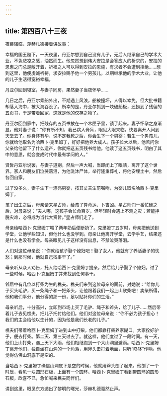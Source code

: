 ```yaml
---
---
---
```

title: 第四百八十三夜
---






夜幕降临，莎赫札德接着讲故事：





幸福的国王陛下，一天夜里，丹亚尔想到自己没有儿子，无后人继承自己的学术大业，不免悲凉之感，油然而生。他忽然想到伟大安拉是会答应人的祈求的，安拉的恩惠之门总是敞开着，祈福之人可以得到安拉的恩施，有求者不会遭到拒绝……想到这里，他便虔诚祈祷，求安拉赐予他一个男孩儿，以期继承他的学术大业，让他的儿子生活得宽裕幸福。

丹亚尔回到寝室，与妻子同房，果然妻子当夜怀孕……

几日之后，丹亚尔乘船外出，不期遇上风浪，船被撞坏，人得以幸免，但大批书籍却落入海中，被大海吞没了。所幸的是，丹亚尔抓到一块破船板，还捞到了残留的五页书，于是带着回家，这就是他的仅存之物了。

丹亚尔回到家中，把残存的五页书放在一个木匣子里，锁了起来。妻子怀孕之身渐显，他对妻子说：“你有所不知，我已病入膏肓，眼见大限来临，快要离开人间到天堂去了。你身怀有孕，说不定我死之后，你会生下一个男婴；若生一个男孩儿，你就给他取名为哈西卜·克里姆丁，好好把他养大成人。孩子长大以后，他若问你父亲给他留下了什么遗产，你就把这五页残书给他。他读了这五页残书，明白了其中的意思，就会变成时代中最有学问的人。”

贤哲丹亚尔说罢，与妻子道别，然后一声大喊，当即闭上了眼睛，离开了这个世界。家人和朋友们泣哭落泪，为他洗沐尸体，举行隆重葬礼，将他安埋土中，然后各回自家。

过了没多久，妻子生下一漂亮男婴，按其丈夫生前嘱咐，为婴儿取名哈西卜·克里姆丁。

孩子出生之后，母亲请来星占师，给孩子算命运、卜吉凶。星占师们一番忙碌之后，对母亲说：“夫人哪，这孩子会长命百岁，但年轻时会遇上不测之灾；若能挣脱灾难，必将成为当代大贤哲。”星占师们走了。

母亲给哈西卜·克里姆丁喂了两年奶后便断奶了。克里姆丁五岁时，母亲把他送到学堂，让他学些知识，但他什么也没学到。母亲让他离开学堂，去学手艺，结果还是什么也没有学会。母亲眼见儿子这样没有出息，不禁泣哭落泪。

人们对这位母亲说：“你就给孩子娶个媳妇吧！娶了女人，他就有了养活妻子的忧愁；到那时候，他就自己找事干了。”

母亲听从众人劝告，托人给哈西卜·克里姆丁提亲，然后给儿子娶了个媳妇。过了一些时候，哈西卜·克里姆丁并未找到任何事干。

邻居中有几位以打柴为生的樵夫。樵夫们来到这位母亲的面前，对她说：“给你儿子买头毛驴，买一条绳子和一把斧头，让他跟着我们一起上山砍柴吧！卖柴所得，他和我们平分，他分得的那一份，足以贴补你们的生活。”

母亲听后，十分高兴，立即到市场上买了毛驴、绳子和斧头，给了儿子……然后带着儿子去见樵夫，把儿子托付给他们。他们对这位母亲说：“你不必为孩子担心！我们的主会给他以生计的，因为他是我们长老的儿子。”

樵夫们带着哈西卜·克里姆丁进到山中打柴。他们都靠打柴养家餬口。大家拴好驴子，便去打柴。第二天、第三天过去了。就这样，他们度过了一段时间。有一天，他们上山打柴，遇上天下大雨，他们相继跑到一个大山洞里避雨。哈西卜·克里姆丁离开他们，独自坐在山洞的一个角落，用斧头击打着地面，只听“咚咚”作响。他觉得仿佛山洞底下是空的。

当哈西卜·克里姆丁确信山洞底下是空的时候，他就用斧头刨了起来。他刨了一个时辰，看见一块圆形石板，上面有一个圆环。哈西卜·克里姆丁看到带圆环的圆形石板，欣喜不已，急忙喊来樵夫同伴们。





讲到这里，眼见东方透出了黎明的曙光，莎赫札德戛然止声。